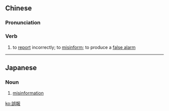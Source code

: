 {{also|误报}}
==Chinese==
{{zh-forms|s=误报}}

===Pronunciation===
{{zh-pron
|m=wùbào
|cat=v
}}

===Verb===
{{zh-verb}}

# to [[report]] incorrectly; to [[misinform]]; to produce a [[false alarm]]

----

==Japanese==
{{ja-kanjitab|ご|ほう|yomi=on}}

===Noun===
{{ja-noun|ごほう}}

# [[misinformation]]

[[ko:誤報]]